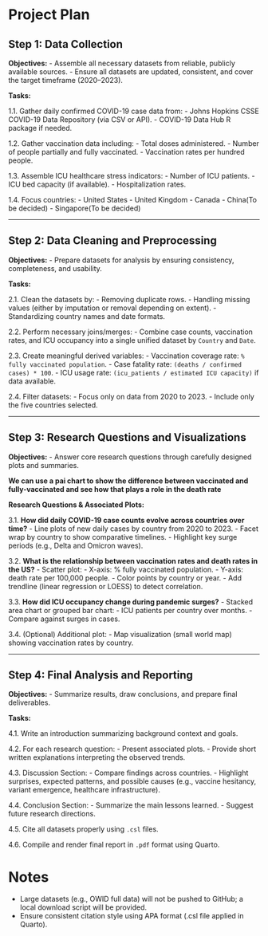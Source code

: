 # Project Plan

## Step 1: Data Collection

**Objectives:**
- Assemble all necessary datasets from reliable, publicly available sources.
- Ensure all datasets are updated, consistent, and cover the target timeframe (2020–2023).

**Tasks:**

1.1. Gather daily confirmed COVID-19 case data from:
- Johns Hopkins CSSE COVID-19 Data Repository (via CSV or API).
- COVID-19 Data Hub R package if needed.

1.2. Gather vaccination data including:
- Total doses administered.
- Number of people partially and fully vaccinated.
- Vaccination rates per hundred people.

1.3. Assemble ICU healthcare stress indicators:
- Number of ICU patients.
- ICU bed capacity (if available).
- Hospitalization rates.

1.4. Focus countries:
- United States
- United Kingdom
- Canada
- China(To be decided)
- Singapore(To be decided)

---

## Step 2: Data Cleaning and Preprocessing

**Objectives:**
- Prepare datasets for analysis by ensuring consistency, completeness, and usability.

**Tasks:**

2.1. Clean the datasets by:
- Removing duplicate rows.
- Handling missing values (either by imputation or removal depending on extent).
- Standardizing country names and date formats.

2.2. Perform necessary joins/merges:
- Combine case counts, vaccination rates, and ICU occupancy into a single unified dataset by `Country` and `Date`.

2.3. Create meaningful derived variables:
- Vaccination coverage rate: `% fully vaccinated population`.
- Case fatality rate: `(deaths / confirmed cases) * 100`.
- ICU usage rate: `(icu_patients / estimated ICU capacity)` if data available.

2.4. Filter datasets:
- Focus only on data from 2020 to 2023.
- Include only the five countries selected.

---

## Step 3: Research Questions and Visualizations

**Objectives:**
- Answer core research questions through carefully designed plots and summaries.

**We can use a pai chart to show the difference between vaccinated and fully-vaccinated and see how that plays a role in the death rate**

**Research Questions & Associated Plots:**

3.1. **How did daily COVID-19 case counts evolve across countries over time?**
- Line plots of new daily cases by country from 2020 to 2023.
- Facet wrap by country to show comparative timelines.
- Highlight key surge periods (e.g., Delta and Omicron waves).

3.2. **What is the relationship between vaccination rates and death rates in the US?**
- Scatter plot:
  - X-axis: % fully vaccinated population.
  - Y-axis: death rate per 100,000 people.
  - Color points by country or year.
- Add trendline (linear regression or LOESS) to detect correlation.

3.3. **How did ICU occupancy change during pandemic surges?**
- Stacked area chart or grouped bar chart:
  - ICU patients per country over months.
  - Compare against surges in cases.

3.4. (Optional) Additional plot:
- Map visualization (small world map) showing vaccination rates by country.

---

## Step 4: Final Analysis and Reporting

**Objectives:**
- Summarize results, draw conclusions, and prepare final deliverables.

**Tasks:**

4.1. Write an introduction summarizing background context and goals.

4.2. For each research question:
- Present associated plots.
- Provide short written explanations interpreting the observed trends.

4.3. Discussion Section:
- Compare findings across countries.
- Highlight surprises, expected patterns, and possible causes (e.g., vaccine hesitancy, variant emergence, healthcare infrastructure).

4.4. Conclusion Section:
- Summarize the main lessons learned.
- Suggest future research directions.

4.5. Cite all datasets properly using `.csl` files.

4.6. Compile and render final report in `.pdf` format using Quarto.

# Notes

- Large datasets (e.g., OWID full data) will not be pushed to GitHub; a local download script will be provided.
- Ensure consistent citation style using APA format (.csl file applied in Quarto).